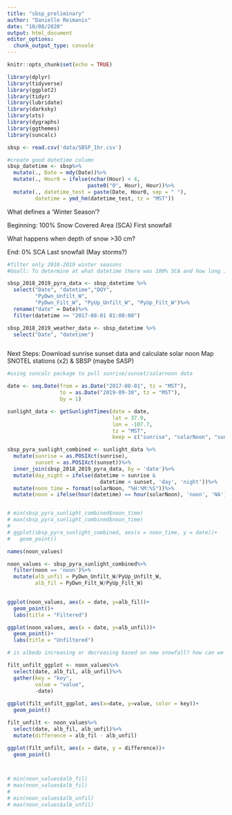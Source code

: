 ```yaml
---
title: "sbsp_preliminary"
author: "Danielle Reimanis"
date: "10/08/2020"
output: html_document
editor_options: 
  chunk_output_type: console
---
```


```r
knitr::opts_chunk$set(echo = TRUE)

```

```r
library(dplyr)
library(tidyverse)
library(ggplot2)
library(tidyr)
library(lubridate)
library(darksky)
library(xts)
library(dygraphs)
library(ggthemes)
library(suncalc)

```

```r
sbsp <- read.csv('data/SBSP_1hr.csv')

#create good datetime column
sbsp_datetime <- sbsp%>%
  mutate(., Date = mdy(Date))%>%
  mutate(., Hour0 = ifelse(nchar(Hour) < 4, 
                          paste0("0", Hour), Hour))%>%
  mutate(., datetime_test = paste(Date, Hour0, sep = " "),
         datetime = ymd_hm(datetime_test, tz = "MST"))

```


What defines a 'Winter Season'? 

Beginning:
100% Snow Covered Area (SCA)
First snowfall

What happens when depth of snow >30 cm?

End:
0% SCA 
Last snowfall (May storms?)


```r

#filter only 2018-2019 winter seasons
#Goall: To determine at what datetime there was 100% SCA and how long it lasted.

sbsp_2018_2019_pyra_data <- sbsp_datetime %>%
  select("Date", "datetime","DOY",
         "PyDwn_Unfilt_W", 
         "PyDwn_Filt_W", "PyUp_Unfilt_W", "PyUp_Filt_W")%>%
  rename("date" = Date)%>%
  filter(datetime >= "2017-08-01 01:00:00")

sbsp_2018_2019_weather_data <- sbsp_datetime %>%
  select("Date", "datetime")



```


Next Steps:
Download sunrise sunset data and calculate solar noon
Map SNOTEL stations (x2) & SBSP (maybe SASP)

```r

#using suncalc package to pull sunrise/sunset/solarnoon data

date <- seq.Date(from = as.Date("2017-08-01", tz = "MST"), 
                 to = as.Date("2019-09-30", tz = "MST"), 
                 by = 1)

sunlight_data <- getSunlightTimes(date = date,
                                  lat = 37.9, 
                                  lon = -107.7, 
                                  tz = "MST", 
                                  keep = c("sunrise", "solarNoon", "sunset"))

sbsp_pyra_sunlight_combined <- sunlight_data %>%
  mutate(sunrise = as.POSIXct(sunrise),
         sunset = as.POSIXct(sunset))%>%
  inner_join(sbsp_2018_2019_pyra_data, by = 'date')%>%
  mutate(day_night = ifelse(datetime > sunrise &
                              datetime < sunset, 'day', 'night'))%>%
  mutate(noon_time = format(solarNoon, "%H:%M:%S"))%>%
  mutate(noon = ifelse(hour(datetime) == hour(solarNoon), 'noon', 'NA'))


# min(sbsp_pyra_sunlight_combined$noon_time)
# max(sbsp_pyra_sunlight_combined$noon_time)
# 
# ggplot(sbsp_pyra_sunlight_combined, aes(x = noon_time, y = date))+
#   geom_point()

names(noon_values)

noon_values <- sbsp_pyra_sunlight_combined%>%
  filter(noon == 'noon')%>%
  mutate(alb_unfil = PyDwn_Unfilt_W/PyUp_Unfilt_W,
         alb_fil = PyDwn_Filt_W/PyUp_Filt_W)
  

ggplot(noon_values, aes(x = date, y=alb_fil))+
  geom_point()+
  labs(title = "Filtered")

ggplot(noon_values, aes(x = date, y=alb_unfil))+
  geom_point()+
  labs(title = "Unfiltered")

# is albedo increasing or decreasing based on new snowfall? how can we show the SLOPE as positive or negative?

filt_unfilt_ggplot <- noon_values%>%
  select(date, alb_fil, alb_unfil)%>%
  gather(key = "key",
         value = "value",
         -date)
  
ggplot(filt_unfilt_ggplot, aes(x=date, y=value, color = key))+
  geom_point()

filt_unfilt <- noon_values%>%
  select(date, alb_fil, alb_unfil)%>%
  mutate(difference = alb_fil - alb_unfil)

ggplot(filt_unfilt, aes(x = date, y = difference))+
  geom_point()



# min(noon_values$alb_fil)
# max(noon_values$alb_fil)
# 
# min(noon_values$alb_unfil)
# max(noon_values$alb_unfil)

```

